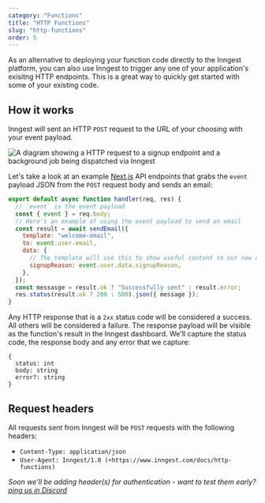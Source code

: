 ```yaml
---
category: "Functions"
title: "HTTP Functions"
slug: "http-functions"
order: 5
---
```


<!-- This page URL is linked to from our user agent string for anyone needing to find out more info -->

As an alternative to deploying your function code directly to the Inngest platform, you can also use Inngest to trigger any one of your application's exisitng HTTP endpoints. This is a great way to quickly get started with some of your existing code.

## How it works

Inngest will sent an HTTP `POST` request to the URL of your choosing with your event payload.

![A diagram showing a HTTP request to a signup endpoint and a background job being dispatched via Inngest](/assets/blog/run-nextjs-functions-in-the-background/call-url-diagram.gif)

Let's take a look at an example [Next.js](https://nextjs.org/docs/api-routes/introduction) API endpoints that grabs the `event` payload JSON from the `POST` request body and sends an email:

```js
export default async function handler(req, res) {
  // `event` is the event payload
  const { event } = req.body;
  // Here's an example of using the event payload to send an email
  const result = await sendEmail({
    template: "welcome-email",
    to: event.user.email,
    data: {
      // The template will use this to show useful content to our new user
      signupReason: event.user.data.signupReason,
    },
  });
  const messasge = result.ok ? "Successfully sent" : result.error;
  res.status(result.ok ? 200 : 500).json({ message });
}
```

Any HTTP response that is a `2xx` status code will be considered a success. All others will be considered a failure. The response payload will be visible as the function's result in the Inngest dashboard. We'll capture the status code, the response body and any error that we capture:

```
{
  status: int
  body: string
  error?: string
}
```

## Request headers

All requests sent from Inngest will be `POST` requests with the following headers:

- `Content-Type: application/json`
- `User-Agent: Inngest/1.0 (+https://www.inngest.com/docs/http-functions)`

_Soon we'll be adding header(s) for authentication - want to test them early? [ping us in Discord](https://discord.com/invite/EuesV2ZSnX)_
